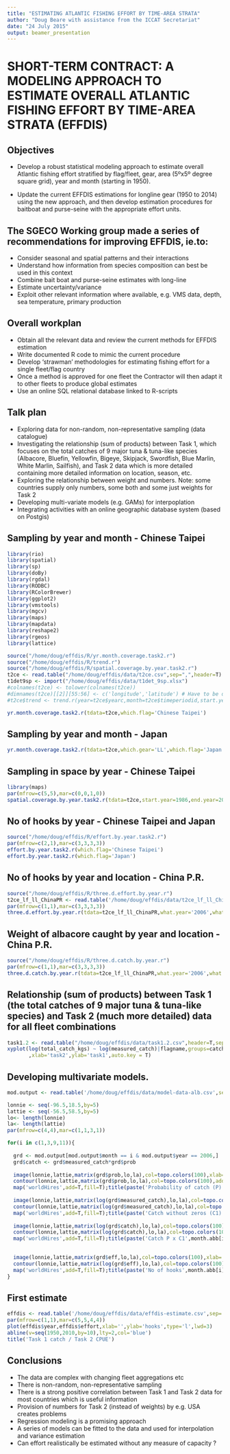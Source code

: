 ```yaml
---
title: "ESTIMATING ATLANTIC FISHING EFFORT BY TIME-AREA STRATA"
author: "Doug Beare with assistance from the ICCAT Secretariat"
date: "24 July 2015"
output: beamer_presentation
---
```


# SHORT-TERM CONTRACT: A MODELING APPROACH TO ESTIMATE OVERALL ATLANTIC FISHING EFFORT BY TIME-AREA STRATA (EFFDIS)

## Objectives

* Develop a robust statistical modeling approach to estimate overall Atlantic fishing effort stratified by flag/fleet, gear, area (5ºx5º degree square grid), year and month (starting in 1950).

* Update the current EFFDIS estimations for longline gear (1950 to 2014) using the new approach, and then develop estimation procedures for baitboat and purse-seine with the appropriate effort units.  

## The SGECO Working group made a series of recommendations for improving EFFDIS, ie.to:

+ Consider seasonal and spatial patterns and their interactions 
+ Understand how information from species composition can best be used in this context
+ Combine bait boat and purse-seine estimates with long-line
+ Estimate uncertainty/variance 
+ Exploit other relevant information where available, e.g. VMS data, depth, sea temperature, primary production

## Overall workplan

+ Obtain all the relevant data and review the current methods for EFFDIS estimation 
+ Write documented R code to mimic the current procedure
+ Develop  ‘strawman’ methodologies for estimating fishing effort for a single fleet/flag country
+ Once a method is approved for one fleet the Contractor will then adapt it to other fleets to produce global estimates 
+ Use an online SQL relational database linked to R-scripts

## Talk plan

+ Exploring data for non-random, non-representative sampling (data catalogue)
+ Investigating the relationship (sum of products) between Task 1, which focuses on the total catches of 9 major tuna & tuna-like species (Albacore, Bluefin, Yellowfin, Bigeye, Skipjack, Swordfish, Blue Marlin, White Marlin, Sailfish), and Task 2 data which is more detailed containing more detailed information on location, season, etc.
+ Exploring the relationship between weight and numbers. Note: some countries supply only numbers, some both and some just weights for Task 2
+ Developing multi-variate models (e.g. GAMs) for interpoplation
+ Integrating activities with an online geographic database system (based on Postgis)

## Sampling by year and month - Chinese Taipei

```r
library(rio)
library(spatial)
library(sp)
library(doBy)
library(rgdal)
library(RODBC)
library(RColorBrewer)
library(ggplot2)
library(vmstools)
library(mgcv)
library(maps)
library(mapdata)
library(reshape2)
library(rgeos)
library(lattice)

source("/home/doug/effdis/R/yr.month.coverage.task2.r")
source("/home/doug/effdis/R/trend.r")
source("/home/doug/effdis/R/spatial.coverage.by.year.task2.r")
t2ce <- read.table("/home/doug/effdis/data/t2ce.csv",sep=",",header=T)
t1det9sp <- import("/home/doug/effdis/data/t1det_9sp.xlsx")
#colnames(t2ce) <- tolower(colnames(t2ce))
#dimnames(t2ce)[[2]][55:56] <- c('longitude','latitude') # Have to be different.
#t2ce$trend <- trend.r(year=t2ce$yearc,month=t2ce$timeperiodid,start.year=1950)

```
```r
yr.month.coverage.task2.r(tdata=t2ce,which.flag='Chinese Taipei')
```

## Sampling by year and month - Japan

```r
yr.month.coverage.task2.r(tdata=t2ce,which.gear='LL',which.flag='Japan')
```

## Sampling in space by year - Chinese Taipei 

```r
library(maps)
par(mfrow=c(5,5),mar=c(0,0,1,0))
spatial.coverage.by.year.task2.r(tdata=t2ce,start.year=1986,end.year=2010,which.gear='LL',which.flag='Chinese Taipei')
```

## No of hooks by year - Chinese Taipei and Japan

```r
source("/home/doug/effdis/R/effort.by.year.task2.r")
par(mfrow=c(2,1),mar=c(3,3,3,3))
effort.by.year.task2.r(which.flag='Chinese Taipei')
effort.by.year.task2.r(which.flag='Japan')
```


## No of hooks by year and location - China P.R.

```r
source("/home/doug/effdis/R/three.d.effort.by.year.r")
t2ce_lf_ll_ChinaPR <- read.table('/home/doug/effdis/data/t2ce_lf_ll_ChinaPR.csv',sep=',',header=T)
par(mfrow=c(1,1),mar=c(3,3,3,3))
three.d.effort.by.year.r(tdata=t2ce_lf_ll_ChinaPR,what.year='2006',what.flag='China P.R.',scaling.f=100000)  
```

## Weight of albacore caught by year and location - China P.R.

```r
source("/home/doug/effdis/R/three.d.catch.by.year.r")
par(mfrow=c(1,1),mar=c(3,3,3,3))
three.d.catch.by.year.r(tdata=t2ce_lf_ll_ChinaPR,what.year='2006',what.species='alb',what.flag='China P.R.',scaling.f=1000)  
```



## Relationship (sum of products) between Task 1 (the total catches of 9 major tuna & tuna-like species) and Task 2 (much more detailed) data for all fleet combinations


```r
task1.2 <- read.table("/home/doug/effdis/data/task1.2.csv",header=T,sep=',')
xyplot(log(total_catch_kgs) ~ log(measured_catch)|flagname,groups=catchunit,data=task1.2[task1.2$region == 'AT' ,]
       ,xlab='task2',ylab='task1',auto.key = T)
```

## Developing multivariate models. 

```r

mod.output <- read.table('/home/doug/effdis/data/model-data-alb.csv',sep=',',header=T)

lonnie <- seq(-96.5,18.5,by=5)
lattie <- seq(-56.5,58.5,by=5)
lo<- length(lonnie)
la<- length(lattie)
par(mfrow=c(4,4),mar=c(1,1,3,1))

for(i in c(1,3,9,11)){
  
  grd <- mod.output[mod.output$month == i & mod.output$year == 2006,]
  grd$catch <- grd$measured_catch*grd$prob
  
  image(lonnie,lattie,matrix(grd$prob,lo,la),col=topo.colors(100),xlab='',ylab='',xaxt='n',yaxt='n')
  contour(lonnie,lattie,matrix(grd$prob,lo,la),col=topo.colors(100),add=T)
  map('worldHires',add=T,fill=T);title(paste('Probability of catch (P)',month.abb[i],'2006'))
  
  image(lonnie,lattie,matrix(log(grd$measured_catch),lo,la),col=topo.colors(100),xlab='',ylab='',xaxt='n',yaxt='n')
  contour(lonnie,lattie,matrix(log(grd$measured_catch),lo,la),col=topo.colors(100),add=T)
  map('worldHires',add=T,fill=T);title(paste('Catch without zeros (C1)',month.abb[i],'2006'))
  
  image(lonnie,lattie,matrix(log(grd$catch),lo,la),col=topo.colors(100),xlab='',ylab='',xaxt='n',yaxt='n')
  contour(lonnie,lattie,matrix(log(grd$catch),lo,la),col=topo.colors(100),add=T)
  map('worldHires',add=T,fill=T);title(paste('Catch P x C1',month.abb[i],'2006'))
  

  image(lonnie,lattie,matrix(grd$eff,lo,la),col=topo.colors(100),xlab='',ylab='',xaxt='n',yaxt='n')
  contour(lonnie,lattie,matrix(log(grd$eff),lo,la),col=topo.colors(100),add=T)
  map('worldHires',add=T,fill=T);title(paste('No of hooks',month.abb[i],'2006'))
}

```

## First estimate 

```r

effdis <- read.table('/home/doug/effdis/data/effdis-estimate.csv',sep=',',header=T)
par(mfrow=c(1,1),mar=c(5,5,4,4))
plot(effdis$year,effdis$effort,xlab='',ylab='hooks',type='l',lwd=3)
abline(v=seq(1950,2010,by=10),lty=2,col='blue')
title('Task 1 catch / Task 2 CPUE')
```


## Conclusions
+ The data are complex with changing fleet aggregations etc
+ There is non-random, non-representative sampling
+ There is a strong positive correlation between Task 1 and Task 2 data for most countries which is useful information
+ Provision of numbers for Task 2 (instead of weights) by e.g. USA creates problems
+ Regression modeling is a promising approach
+ A series of models can be fitted to the data and used for interpolation and variance estimation
+ Can effort realistically be estimated without any measure of capacity ?





